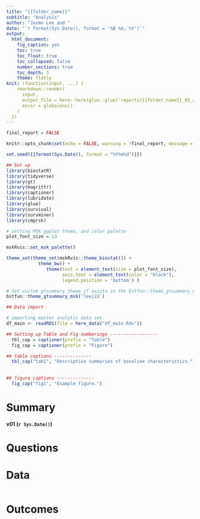 ```yaml
---
title: "{{folder_name}}"
subtitle: "Analysis"
author: "Jasme Lee and "
date: "`r format(Sys.Date(), format = '%B %d, %Y')`"
output:
  html_document: 
    fig_caption: yes
    toc: true
    toc_float: true
    toc_collapsed: false
    number_sections: true
    toc_depth: 3
    theme: flatly
knit: (function(input, ...) {
    rmarkdown::render(
      input,
      output_file = here::here(glue::glue('reports/{{folder_name}}_03_analysis_v01_{Sys.Date()}.html')),
      envir = globalenv()
    )
  })
---
```

```r
final_report = FALSE

knitr::opts_chunk$set(echo = FALSE, warning = !final_report, message = !final_report, fig.height = 6, fig.width = 8, fig.align = 'center')

set.seed({{format(Sys.Date(), format = "%Y%m%d")}})
```

```r
## Set up
library(biostatR)
library(tidyverse)
library(gt)
library(magrittr)
library(captioner)
library(lubridate)
library(glue)
library(survival)
library(survminer)
library(cmprsk)

# setting MSK ggplot theme, and color palette
plot_font_size = 13

mskRvis::set_msk_palette()

theme_set(theme_set(mskRvis::theme_biostat()) + 
            theme_bw() + 
               theme(text = element_text(size = plot_font_size), 
                     axis.text = element_text(color = "black"), 
                     legend.position = 'bottom') )

# Set custom gtsummary theme if exists in the bstfun::theme_gtsummary_msk
bstfun::theme_gtsummary_msk('leej22')
```

```r
## Data import

# importing master analytic data set
df_main <- readRDS(file = here_data("df_main.Rds"))
```

```r

## Setting up Table and Fig numberings ------------------
  tbl_cap = captioner(prefix = "Table")
  fig_cap = captioner(prefix = "Figure")

## table captions --------------
  tbl_cap("tab1", "Descriptive summaries of baseline characteristics.")
  
  
## figure captions --------------
  fig_cap("fig1", "Example figure.")
```


# Summary {-}

**v01 (`r Sys.Date()`)**

# Questions {-}

# Data
```r

```

# Outcomes
```r

```

